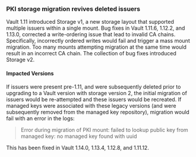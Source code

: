 ### PKI storage migration revives deleted issuers

Vault 1.11 introduced Storage v1, a new storage layout that supported
multiple issuers within a single mount. Bug fixes in Vault 1.11.6, 1.12.2,
and 1.13.0, corrected a write-ordering issue that lead to invalid CA chains.
Specifically, incorrectly ordered writes would fail and trigger a mass mount
migration. Too many mounts attempting migration at the same time would result
in an incorrect CA chain. The collection of bug fixes introduced Storage v2.
#### Impacted Versions

If issuers were present pre-1.11, and were subsequently deleted prior to
upgrading to a Vault version with storage version 2, the initial migration
of issuers would be re-attempted and these issuers would be recreated. If
managed keys were associated with these legacy versions (and were
subsequently removed from the managed key repository), migration would fail
with an error in the logs:

> Error during migration of PKI mount:
>   failed to lookup public key from managed key:
>     no managed key found with uuid

This has been fixed in Vault 1.14.0, 1.13.4, 1.12.8, and 1.11.12.
